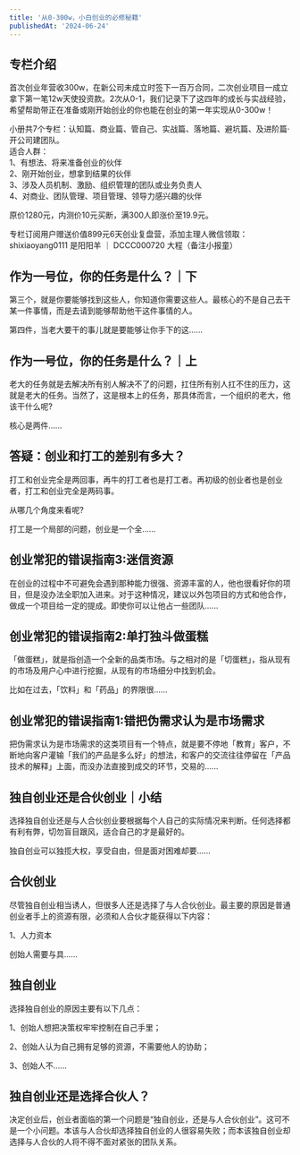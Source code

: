 ```yaml
---
title: '从0-300w，小白创业的必修秘籍'
publishedAt: '2024-06-24'
---
```


## 专栏介绍

首次创业年营收300w，在新公司未成立时签下一百万合同，二次创业项目一成立拿下第一笔12w天使投资款。2次从0-1，我们记录下了这四年的成长与实战经验，希望帮助带正在准备或刚开始创业的你也能在创业的第一年实现从0-300w！  
  
小册共7个专栏：认知篇、商业篇、管自己、实战篇、落地篇、避坑篇、及进阶篇·开公司建团队。  
适合人群：  
1、有想法、将来准备创业的伙伴  
2、刚开始创业，想拿到结果的伙伴  
3、涉及人员机制、激励、组织管理的团队或业务负责人  
4、对商业、团队管理、项目管理、领导力感兴趣的伙伴  
  
原价1280元，内测价10元买断，满300人即涨价至19.9元。  
  
专栏订阅用户赠送价值899元6天创业复盘营，添加主理人微信领取：shixiaoyang0111 是阳阳羊 ｜ DCCC000720 大程（备注小报童）

## 作为一号位，你的任务是什么？｜下
第三个，就是你要能够找到这些人，你知道你需要这些人。最核心的不是自己去干某一件事情，而是去请到能够帮助他干这件事情的人。

第四件，当老大要干的事儿就是要能够让你手下的这......

## 作为一号位，你的任务是什么？｜上
老大的任务就是去解决所有别人解决不了的问题，扛住所有别人扛不住的压力，这就是老大的任务。当然了，这是根本上的任务，那具体而言，一个组织的老大，他该干什么呢?

核心是两件......

## 答疑：创业和打工的差别有多大？
打工和创业完全是两回事，再牛的打工者也是打工者。再初级的创业者也是创业者，打工和创业完全是两码事。

从哪几个角度来看呢?

打工是一个局部的问题，创业是一个全......

## 创业常犯的错误指南3:迷信资源
在创业的过程中不可避免会遇到那种能力很强、资源丰富的人，他也很看好你的项目，但是没办法全职加入进来。对于这种情况，建议以外包项目的方式和他合作，做成一个项目给一定的提成。即使你可以让他占一些团队......

## 创业常犯的错误指南2:单打独斗做蛋糕
「做蛋糕」，就是指创造一个全新的品类市场。与之相对的是「切蛋糕」，指从现有的市场及用户心中进行挖掘，从现有的市场细分中找到机会。

比如在过去，「饮料」和「药品」的界限很......

## 创业常犯的错误指南1:错把伪需求认为是市场需求
把伪需求认为是市场需求的这类项目有一个特点，就是要不停地「教育」客户，不断地向客户灌输「我们的产品是多么好」的想法，和客户的交流往往停留在「产品技术的解释」上面，而没办法直接到成交的环节，交易的......

## 独自创业还是合伙创业｜小结
选择独自创业还是与人合伙创业要根据每个人自己的实际情况来判断。任何选择都有利有弊，切勿盲目跟风，适合自己的才是最好的。

独自创业可以独揽大权，享受自由，但是面对困难却要......

## 合伙创业
尽管独自创业相当诱人，但很多人还是选择了与人合伙创业。最主要的原因是普通创业者手上的资源有限，必须和人合伙才能获得以下内容：

1、人力资本 

创始人需要与具......

## 独自创业
选择独自创业的原因主要有以下几点：

1、创始人想把决策权牢牢控制在自己手里；

2、创始人认为自己拥有足够的资源，不需要他人的协助；

3、创始人不......

## 独自创业还是选择合伙人？
决定创业后，创业者面临的第一个问题是“独自创业，还是与人合伙创业”。这可不是一个小问题。本该与人合伙却选择独自创业的人很容易失败；而本该独自创业却选择与人合伙的人将不得不面对紧张的团队关系。

